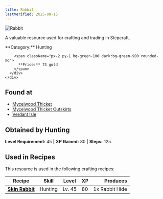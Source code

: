 ```yaml
---
title: Rabbit
lastVerified: 2025-08-15
---
```


<div className="flex items-start gap-6 mb-8">
  <div className="flex-shrink-0">
    <img src="/assets/resources/hunting/rabbit_t1.png" alt="Rabbit" className="w-24 h-24 border rounded-lg" />
  </div>
  <div className="flex-1">
    <div className="space-y-2">
      <p className="text-lg text-muted-foreground">A valuable resource used for crafting and trading in Stepcraft.</p>
      <div className="flex flex-wrap gap-4 text-sm">
        <span className="px-2 py-1 bg-blue-100 dark:bg-blue-900 rounded-md">
          **Category:** Hunting
        </span>
        
        <span className="px-2 py-1 bg-green-100 dark:bg-green-900 rounded-md">
          **Price:** 73 gold
        </span>
      </div>
    </div>
  </div>
</div>

## Found at

- [Mycelwood Thicket](/docs/map/individual/mycelwood_thicket)
- [Mycelwood Thicket Outskirts](/docs/map/individual/mycelwood_thicket_outskirts)
- [Verdant Isle](/docs/map/individual/verdant_isle)

## Obtained by Hunting

**Level Requirement:** 45 | **XP Gained:** 80 | **Steps:** 125



## Used in Recipes

This resource is used in the following crafting recipes:

| Recipe | Skill | Level | XP | Produces |
|--------|-------|-------|----|---------:|
| **[Skin Rabbit](/docs/resources/individual/rabbit_hide)** | Hunting | Lv. 45 | 80 | 1x Rabbit Hide |
